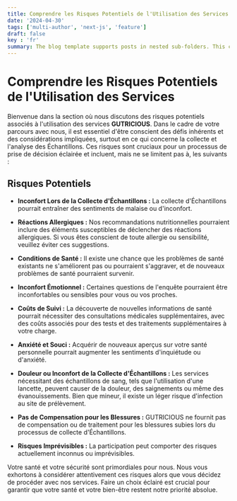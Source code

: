 ```yaml
---
title: Comprendre les Risques Potentiels de l'Utilisation des Services
date: '2024-04-30'
tags: ['multi-author', 'next-js', 'feature']
draft: false
key : 'fr'
summary: The blog template supports posts in nested sub-folders. This can be used to group posts of similar content e.g. a multi-part course.
---
```


# Comprendre les Risques Potentiels de l'Utilisation des Services

Bienvenue dans la section où nous discutons des risques potentiels associés à l'utilisation des services **GUTRICIOUS**. Dans le cadre de votre parcours avec nous, il est essentiel d'être conscient des défis inhérents et des considérations impliquées, surtout en ce qui concerne la collecte et l'analyse des Échantillons. Ces risques sont cruciaux pour un processus de prise de décision éclairée et incluent, mais ne se limitent pas à, les suivants :

## Risques Potentiels

- **Inconfort Lors de la Collecte d'Échantillons :** La collecte d'Échantillons pourrait entraîner des sentiments de malaise ou d'inconfort.
  
- **Réactions Allergiques :** Nos recommandations nutritionnelles pourraient inclure des éléments susceptibles de déclencher des réactions allergiques. Si vous êtes conscient de toute allergie ou sensibilité, veuillez éviter ces suggestions.
  
- **Conditions de Santé :** Il existe une chance que les problèmes de santé existants ne s'améliorent pas ou pourraient s'aggraver, et de nouveaux problèmes de santé pourraient survenir.
  
- **Inconfort Émotionnel :** Certaines questions de l'enquête pourraient être inconfortables ou sensibles pour vous ou vos proches.
  
- **Coûts de Suivi :** La découverte de nouvelles informations de santé pourrait nécessiter des consultations médicales supplémentaires, avec des coûts associés pour des tests et des traitements supplémentaires à votre charge.
  
- **Anxiété et Souci :** Acquérir de nouveaux aperçus sur votre santé personnelle pourrait augmenter les sentiments d'inquiétude ou d'anxiété.
  
- **Douleur ou Inconfort de la Collecte d'Échantillons :** Les services nécessitant des échantillons de sang, tels que l'utilisation d'une lancette, peuvent causer de la douleur, des saignements ou même des évanouissements. Bien que mineur, il existe un léger risque d'infection au site de prélèvement.
  
- **Pas de Compensation pour les Blessures :** GUTRICIOUS ne fournit pas de compensation ou de traitement pour les blessures subies lors du processus de collecte d'Échantillons.
  
- **Risques Imprévisibles :** La participation peut comporter des risques actuellement inconnus ou imprévisibles.

Votre santé et votre sécurité sont primordiales pour nous. Nous vous exhortons à considérer attentivement ces risques alors que vous décidez de procéder avec nos services. Faire un choix éclairé est crucial pour garantir que votre santé et votre bien-être restent notre priorité absolue.

